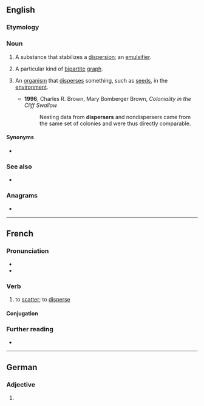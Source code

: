 ==English==

===Etymology===
{{suffix|disperse|er|lang=en}}

===Noun===
{{en-noun}}

# {{lb|en|chemistry}} A substance that stabilizes a [[dispersion]]; an [[emulsifier]].
# {{lb|en|graph theory}} A particular kind of [[bipartite]] [[graph]].
# {{lb|en|ecology}} An [[organism]] that [[disperse]]s something, such as [[seed]]s, in the [[environment]].
#* '''1996''', Charles R. Brown, ‎Mary Bomberger Brown, ''Coloniality in the Cliff Swallow''
#*: Nesting data from '''dispersers''' and nondispersers came from the same set of colonies and were thus directly comparable.

====Synonyms====
* {{sense|chemistry}} {{l|en|dispersant}}

===See also===
* {{pedia}}

===Anagrams===
* {{anagrams|en|presiders|respiders}}

----

==French==

===Pronunciation===
* {{fr-IPA}}
* {{audio|Fr-disperser.ogg|Audio|lang=fr}}

===Verb===
{{fr-verb}}

# to [[scatter]]; to [[disperse]]

====Conjugation====
{{fr-conj-auto}}

===Further reading===
* {{R:TLFi}}

----

==German==

===Adjective===
{{head|de|adjective form}}

# {{comparative of|dispers|lang=de}}
{{rfc-auto}}